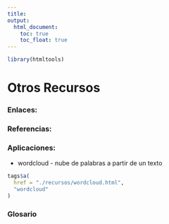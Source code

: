 ```yaml
---
title:
output:
  html_document:
    toc: true
    toc_float: true
---
```


```r
library(htmltools)
```

# Otros Recursos

### Enlaces:    

### Referencias:

### Aplicaciones:  
* wordcloud - nube de palabras a partir de un texto    
```r
tags$a(
  href = "./recursos/wordcloud.html",
  "wordcloud"
)
```  

### Glosario  

